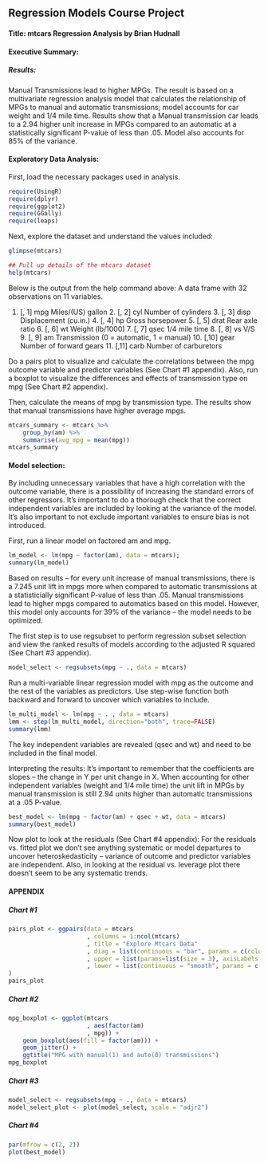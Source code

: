## Regression Models Course Project

#### Title: mtcars Regression Analysis by Brian Hudnall

#### Executive Summary:

##### Results: 
Manual Transmissions lead to higher MPGs. The result is based on a multivariate regression analysis model that calculates the relationship of MPGs to manual and automatic transmissions; model accounts for car weight and 1/4 mile time. Results show that a Manual transmission car leads to a 2.94 higher unit increase in MPGs compared to an automatic at a statistically significant P-value of less than .05. Model also accounts for 85% of the variance.

#### Exploratory Data Analysis:

First, load the necessary packages used in analysis.

```r
require(UsingR)
require(dplyr)
require(ggplot2)
require(GGally)
require(leaps)
```

Next, explore the dataset and understand the values included:

```r
glimpse(mtcars)

## Pull up details of the mtcars dataset
help(mtcars)
```
Below is the output from the help command above:
A data frame with 32 observations on 11 variables.
 
1. [, 1]	mpg	Miles/(US) gallon 2. [, 2]	cyl	Number of cylinders 3. [, 3]	disp	Displacement (cu.in.) 4. [, 4]	hp	Gross horsepower 5. [, 5]	drat	Rear axle ratio 6. [, 6]	wt	Weight (lb/1000) 7. [, 7]	qsec	1/4 mile time 8. [, 8]	vs	V/S 9. [, 9]	am	Transmission (0 = automatic, 1 = manual) 10. [,10]	gear	Number of forward gears 11. [,11]	carb	Number of carburetors

Do a pairs plot to visualize and calculate the correlations between the mpg outcome variable and predictor variables (See Chart #1 appendix). Also, run a boxplot to visualize the differences and effects of transmission type on mpg (See Chart #2 appendix). 

Then, calculate the means of mpg by transmission type. The results show that manual transmissions have higher average mpgs.
```r

mtcars_summary <- mtcars %>%
    group_by(am) %>%
    summarise(avg_mpg = mean(mpg))
mtcars_summary
```
#### Model selection: 
By including unnecessary variables that have a high correlation with the outcome variable, there is a possibility of increasing the standard errors of other regressors. It's important to do a thorough check that the correct independent variables are included by looking at the variance of the model. It's also important to not exclude important variables to ensure bias is not introduced.

First, run a linear model on factored am and mpg.
```r
lm_model <- lm(mpg ~ factor(am), data = mtcars); 
summary(lm_model)
```
Based on results -- for every unit increase of manual transmissions, there is a 7.245 unit lift in mpgs more when compared to automatic transmissions at a statisticially significant P-value of less than .05. Manual transmissions lead to higher mpgs compared to automatics based on this model. However, this model only accounts for 39% of the variance -- the model needs to be optimized. 

The first step is to use regsubset to perform regression subset selection and view the ranked results of models according to the adjusted R squared (See Chart #3 appendix). 
```r
model_select <- regsubsets(mpg ~ ., data = mtcars)
```
Run a multi-variable linear regression model with mpg as the outcome and the rest of the variables as predictors. Use step-wise function both backward and forward to uncover which variables to include.
```r
lm_multi_model <- lm(mpg ~ . , data = mtcars)
lmm <- step(lm_multi_model, direction="both", trace=FALSE) 
summary(lmm)
```
The key independent variables are revealed (qsec and wt) and need to be included in the final model. 

Interpreting the results: It's important to remember that the coefficients are slopes -- the change in Y per unit change in X. When accounting for other independent variables (weight and 1/4 mile time) the unit lift in MPGs by manual transmission is still 2.94 units higher than automatic transmissions at a .05 P-value.
```r
best_model <- lm(mpg ~ factor(am) + qsec + wt, data = mtcars)
summary(best_model)
```
Now plot to look at the residuals (See Chart #4 appendix): For the residuals vs. fitted plot we don't see anything systematic or model departures to uncover heteroskedasticity -- variance of outcome and predictor variables are independent. Also, in looking at the residual vs. leverage plot there doesn't seem to be any systematic trends.

#### APPENDIX

##### Chart #1

```r
pairs_plot <- ggpairs(data = mtcars
                      , columns = 1:ncol(mtcars)
                      , title = "Explore Mtcars Data"
                      , diag = list(continuous = "bar", params = c(color="green"))
                      , upper = list(params=list(size = 3), axisLabels = 'show')
                      , lower = list(continuous = "smooth", params = c(color="blue"))
)
pairs_plot
```

##### Chart #2

```r
mpg_boxplot <- ggplot(mtcars
                      , aes(factor(am)
                      , mpg)) + 
    geom_boxplot(aes(fill = factor(am))) + 
    geom_jitter() +
    ggtitle("MPG with manual(1) and auto(0) transmissions")
mpg_boxplot
```

##### Chart #3

```r
model_select <- regsubsets(mpg ~ ., data = mtcars)
model_select_plot <- plot(model_select, scale = "adjr2")
```

##### Chart #4

```r
par(mfrow = c(2, 2))
plot(best_model)
```

